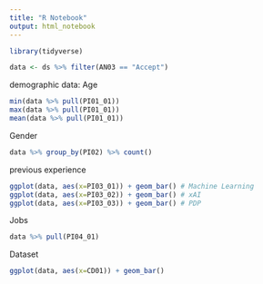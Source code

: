 ```yaml
---
title: "R Notebook"
output: html_notebook
---
```



```r
library(tidyverse)

data <- ds %>% filter(AN03 == "Accept")
```
demographic data:
Age
```r
min(data %>% pull(PI01_01))
max(data %>% pull(PI01_01))
mean(data %>% pull(PI01_01))
```
Gender
```r
data %>% group_by(PI02) %>% count()
```
previous experience
```r
ggplot(data, aes(x=PI03_01)) + geom_bar() # Machine Learning
ggplot(data, aes(x=PI03_02)) + geom_bar() # xAI
ggplot(data, aes(x=PI03_03)) + geom_bar() # PDP
```
Jobs
```r
data %>% pull(PI04_01)
```
Dataset
```r
ggplot(data, aes(x=CD01)) + geom_bar()
```
